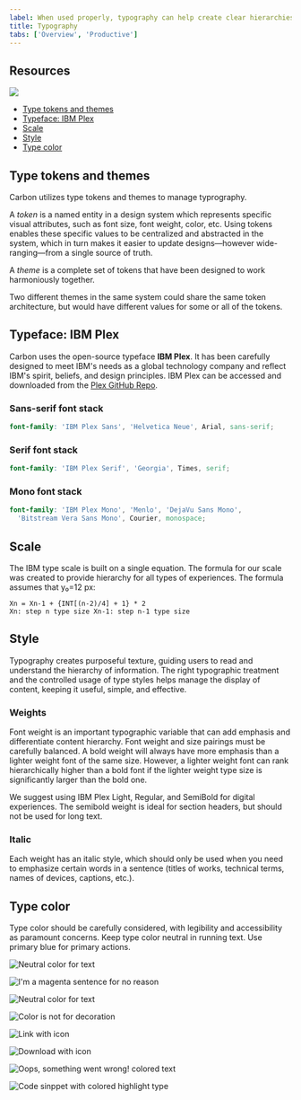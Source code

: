 ```yaml
---
label: When used properly, typography can help create clear hierarchies, organize information, and guide users through the product or experience.
title: Typography
tabs: ['Overview', 'Productive']
---
```



## Resources

<Row className="tile--group">
<Column offsetLg="4" md="4" lg="4" bleedSm>
  <ClickableTile
    title="Get the latest IBM Plex™ download on GitHub"
    href="https://github.com/IBM/plex/releases/latest"
    type="resource">

![](images/github-icon.png)

  </ClickableTile>
</Column>
<Column md="4" lg="4"  bleedSm>
  <ClickableTile
    title="Visit the IBM Plex™ website to learn more"
    href="https://www.ibm.com/plex/"
    type="resource"
  />
</Column>
</Row>

<AnchorLinks>

- [Type tokens and themes](#type-tokens-and-themes)
- [Typeface: IBM Plex](#typeface-ibm-plex)
- [Scale](#scale)
- [Style](#style)
- [Type color](#type-color)

</AnchorLinks>

## Type tokens and themes

Carbon utilizes type tokens and themes to manage typrography.

A _token_ is a named entity in a design system which represents specific visual attributes, such as font size, font weight, color, etc. Using tokens enables these specific values to be centralized and abstracted in the system, which in turn makes it easier to update designs—however wide-ranging—from a single source of truth.

A _theme_ is a complete set of tokens that have been designed to work harmoniously together.

Two different themes in the same system could share the same token architecture, but would have different values for some or all of the tokens.

## Typeface: IBM Plex

Carbon uses the open-source typeface **IBM Plex**. It has been carefully designed to meet IBM's needs as a global technology company and reflect IBM's spirit, beliefs, and design principles. IBM Plex can be accessed and downloaded from the [Plex GitHub Repo](https://github.com/ibm/plex).

<TypeWeight type="types" />

### Sans-serif font stack

```scss
font-family: 'IBM Plex Sans', 'Helvetica Neue', Arial, sans-serif;
```

### Serif font stack

```scss
font-family: 'IBM Plex Serif', 'Georgia', Times, serif;
```

### Mono font stack

```scss
font-family: 'IBM Plex Mono', 'Menlo', 'DejaVu Sans Mono',
  'Bitstream Vera Sans Mono', Courier, monospace;
```

## Scale

The IBM type scale is built on a single equation. The formula for our scale was created to provide hierarchy for all types of experiences. The formula assumes that y₀=12 px:

<TypeScaleTable />

```
Xn = Xn-1 + {INT[(n-2)/4] + 1} * 2
Xn: step n type size Xn-1: step n-1 type size
```

## Style

Typography creates purposeful texture, guiding users to read and understand the hierarchy of information. The right typographic treatment and the controlled usage of type styles helps manage the display of content, keeping it useful, simple, and effective.

### Weights

Font weight is an important typographic variable that can add emphasis and differentiate content hierarchy. Font weight and size pairings must be carefully balanced. A bold weight will always have more emphasis than a lighter weight font of the same size. However, a lighter weight font can rank hierarchically higher than a bold font if the lighter weight type size is significantly larger than the bold one.

We suggest using IBM Plex Light, Regular, and SemiBold for digital experiences. The semibold weight is ideal for section headers, but should not be used for long text.

<TypeWeight />

### Italic

Each weight has an italic style, which should only be used when you need to emphasize certain words in a sentence (titles of works, technical terms, names of devices, captions, etc.).

<TypeWeight type="italic" />

## Type color

Type color should be carefully considered, with legibility and accessibility as paramount concerns. Keep type color neutral in running text. Use primary blue for primary actions.

<Row>
<Column offsetLg="4" md="4" lg="4">
<DoDontExample correct>

![Neutral color for text](images/Typography_overview_Type-color-1.svg)

</DoDontExample>
</Column>
<Column md="4" lg="4" >
<DoDontExample>

![I'm a magenta sentence for no reason](images/Typography_overview_Type-color-2.svg)

</DoDontExample>
</Column>
</Row>

<Row>
<Column offsetLg="4" md="4" lg="4">
<DoDontExample correct dark="true">

![Neutral color for text](images/Typography_overview_Type-color-3.svg)

</DoDontExample>
</Column>
<Column md="4" lg="4" >
<DoDontExample dark="true">

![Color is not for decoration](images/Typography_overview_Type-color-4.svg)

</DoDontExample>
</Column>
</Row>

<Row>
<Column offsetLg="4" md="4" lg="4">
<DoDontExample correct label="Core blue colors are used for text links and primary actions">

![Link with icon](images/Typography_overview_Type-color-5.svg)

</DoDontExample>
</Column>
<Column md="4" lg="4" >
<DoDontExample correct label="Secondary actions use Gray 100 and icons">

![Download with icon](images/Typography_overview_Type-color-6.svg)

</DoDontExample>
</Column>
</Row>

<Row>
<Column offsetLg="4" md="4" lg="4">
<DoDontExample correct label="Other use cases for colored type are code snippets, warnings, alerts, etc.">

![Oops, something went wrong! colored text](images/Typography_overview_Type-color-7.svg)

</DoDontExample>
</Column>
<Column md="4" lg="4" >
<DoDontExample correct>

![Code sinppet with colored highlight type](images/Typography_overview_Type-color-8.svg)

</DoDontExample>
</Column>
</Row>
